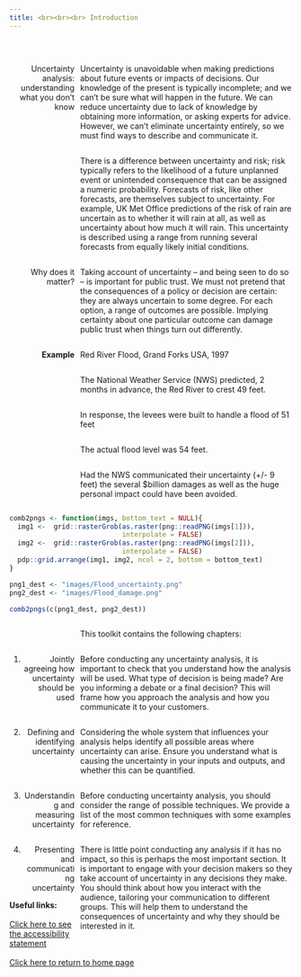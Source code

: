 ---
title: <br><br><br> Introduction
---


<style type="text/css">

#TOC {
margin-top: 100px;
}

.leftA{
float: left;
width: 100%;
font-weight: bold;
}

.rightA{
float:right;
width: 75%;
}

.leftB{
float: left;
width: 23%;
text-align: right;
}

.footer{
  position: relative;
  margin-top: 450px;
  height = 100px;
  width: 100%;
  text-align: left
}

.
</style>

<div style="clear: both;"></div>

<br>

<div class = "leftB">
Uncertainty analysis: understanding what you don't know
</div>

<div class = "rightA">
Uncertainty is unavoidable when making predictions about future events or impacts of decisions. Our knowledge of the present is typically  incomplete; and we can’t be sure what will happen in the future. We can reduce uncertainty due to lack of knowledge by obtaining more information, or asking experts for advice. However, we can’t eliminate uncertainty entirely, so we must find ways to describe and communicate it.
</div>

<div class = "rightA">
There is a difference between uncertainty and risk; risk typically refers to the likelihood of a future unplanned event or unintended consequence that can be assigned a numeric probability. Forecasts of risk, like other forecasts, are themselves subject to uncertainty. For example, UK Met Office predictions of the risk of rain are uncertain as to whether it will rain at all, as well as uncertainty about how much it will rain. This uncertainty is described using a range from running several forecasts from equally likely initial conditions.
</div>

<div class = "rightA">
Taking account of uncertainty – and being seen to do so – is important for public trust. We must not pretend that the consequences of a policy or decision are certain: they are always uncertain to some degree. For each option, a range of outcomes are possible. Implying certainty about one particular outcome can damage public trust when things turn out differently.
</div>


<div class = "leftB">
Why does it matter?
</div>

<div class = "rightA">
Red River Flood, Grand Forks USA, 1997
</div>

<div class = "leftB">
<b>Example</b>
</div>

<div class = "rightA">
The National Weather Service (NWS) predicted, 2 months in advance, the Red River to crest 49 feet.
</div>

<div class = "rightA">
In response, the levees were built to handle a flood of 51 feet
</div>

<div class = "rightA">
The actual flood level was 54 feet.
</div>

<div class = "rightA">
Had the NWS communicated their uncertainty (+/- 9 feet) the several $billion damages as well as the huge personal impact could have been avoided.
</div>

<div style="clear: both;"></div>

```{r fig.align="center", echo=FALSE}

comb2pngs <- function(imgs, bottom_text = NULL){
  img1 <-  grid::rasterGrob(as.raster(png::readPNG(imgs[1])),
                            interpolate = FALSE)
  img2 <-  grid::rasterGrob(as.raster(png::readPNG(imgs[2])),
                            interpolate = FALSE)
  pdp::grid.arrange(img1, img2, ncol = 2, bottom = bottom_text)
}

png1_dest <- "images/Flood_uncertainty.png"
png2_dest <- "images/Flood_damage.png"

comb2pngs(c(png1_dest, png2_dest))


```


<div class = "rightA">
This toolkit contains the following chapters:
</div>

<div class = "rightA">
Before conducting any uncertainty analysis, it is important to check that you understand how the analysis will be used. What type of decision is being made? Are you informing a debate or a final decision? This will frame how you approach the analysis and how you communicate it to your customers.
</div>

<div class = "leftB">
1. Jointly agreeing how uncertainty should be used
</div>

<div class = "rightA">
Considering the whole system that influences your analysis helps identify all possible areas where uncertainty can arise. Ensure you understand what is causing the uncertainty in your inputs and outputs, and whether this can be quantified.
</div>

<div class = "leftB">
2. Defining and identifying uncertainty
</div>

<div class = "rightA">
Before conducting uncertainty analysis, you should consider the range of possible techniques. We provide a list of the most common techniques with some examples for reference.
</div>

<div class = "leftB">
3. Understanding and measuring uncertainty
</div>

<div class = "rightA">
There is little point conducting any analysis if it has no impact, so this is perhaps the most important section. It is important to engage with your decision makers so they take account of uncertainty in any decisions they make. You should think about how you interact with the audience, tailoring your communication to different groups. This will help them to understand the consequences of uncertainty and why they should be interested in it.
</div>

<div class = "leftB">
4. Presenting and communicating uncertainty
</div>

<div class="footer">
<b>Useful links:</b>
<br><br>
<a href="accessibility.html">Click here to see the accessibility statement</a>
<br><br>
<a href="index.html">Click here to return to home page</a>
</div>

<head>
  <script src="https://ajax.googleapis.com/ajax/libs/jquery/3.4.1/jquery.min.js"></script>
<style>
  /* This is the css styling of the PopUp this can be edited to change the appearance */
#gdprPopup {
    background-color: rgba(20,20,20,0.8);
    min-height: 26px;
    font-size: 14px;
    color: #ccc;
    line-height: 26px;
    padding: 8px 0 8px 30px;
    font-family: "Trebuchet MS",Helvetica,sans-serif;
    position: fixed;
    bottom: 0;
    left: 0;
    right: 0;
    display: none;
    z-index: 9999;
}
#gdprPopup a {
    color: #4B8EE7;
    text-decoration: none;
}
#closegdprPopup {
    float: right;
    display: inline-block;
    cursor: pointer;
    height: 20px;
    width: 20px;
    margin: -15px 0 0 0;
    font-weight: bold;
}
#closegdprPopup:hover {
    color: #FFF;
}
#gdprPopup a.gdprPopupOK {
    background-color: #F1D600;
    color: #000;
    display: inline-block;
    border-radius: 5px;
    padding: 0 20px;
    cursor: pointer;
    float: right;
    margin: 0 60px 0 10px;
}
#gdprPopup a.gdprPopupOK:hover {
    background-color: #E0C91F;
}
/* End of css styling /*


</style>
</head>

<body>
<script>
// This is the js function to animate the popup //
// The value 2000 sets the length of time before it appears, this can be changed to any value (e.g 4 seconds = 4000) //
// fadeIn and fadeOut are set to 200, this can be changed to change the transition period  //

  $(document).ready(function(){
      setTimeout(function () {
          $("#gdprPopup").fadeIn(200);
       }, 2000);
      $("#closegdprPopup, .gdprPopupOK").click(function() {
          $("#gdprPopup").fadeOut(200);
      });
  });
</script>

<div id="gdprPopup">
<div id="closegdprPopup">x
</div>
  In the government we respect your concerns about privacy and value the relationship that we have with you.

  We use technology on our website to collect information that helps us enhance the experience and tailor our products to our users.

  Read the MORE INFORMATION page for further details of what is collected.
<a href="#" target="_blank">More info</a>
<a class="gdprPopupOK">That's Fine</a>
</div>

</body>
</html>
